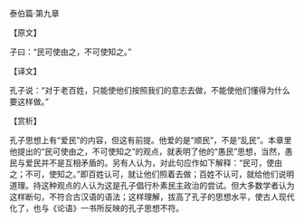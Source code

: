 

泰伯篇·第九章

【原文】

子曰：“民可使由之，不可使知之。”

【译文】

孔子说：“对于老百姓，只能使他们按照我们的意志去做，不能使他们懂得为什么要这样做。”

【赏析】

孔子思想上有“爱民”的内容，但这有前提。他爱的是“顺民”，不是“乱民”。本章里他提出的“民可使由之，不可使知之”的观点，就表明了他的“愚民”思想，当然，愚民与爱民并不是互相矛盾的。另有人认为，对此句应作如下解释：“民可，使由之；不可，使知之。”即百姓认可，就让他们照着去做；百姓不认可，就给他们说明道理。持这种观点的人认为这是孔子倡行朴素民主政治的尝试。但大多数学者认为这样断句，不符合古汉语的语法；这样理解，拔高了孔子的思想水平，使古人现代化了，也与《论语》一书所反映的孔子思想不符。

